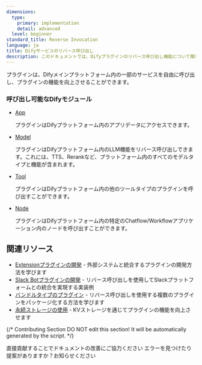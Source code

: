 ```yaml
---
dimensions:
  type:
    primary: implementation
    detail: advanced
  level: beginner
standard_title: Reverse Invocation
language: ja
title: Difyサービスのリバース呼び出し
description: このドキュメントでは、Difyプラグインのリバース呼び出し機能について簡単に説明します。この機能は、プラグインがDifyメインプラットフォーム内の指定されたサービスを呼び出すことを可能にします。本文書では、呼び出し可能なモジュールとして、App（アプリデータへのアクセス）、Model（プラットフォーム内のモデル機能の呼び出し）、Tool（プラットフォーム内の他のツールプラグインの呼び出し）、Node（Chatflow/Workflowアプリケーション内のノード呼び出し）の4つのカテゴリをリストアップしています。
---
```


プラグインは、Difyメインプラットフォーム内の一部のサービスを自由に呼び出し、プラグインの機能を向上させることができます。

### 呼び出し可能なDifyモジュール

*   [App](/plugin_dev_ja/9243-reverse-invocation-app.ja)

    プラグインはDifyプラットフォーム内のアプリデータにアクセスできます。
*   [Model](/plugin_dev_ja/9243-reverse-invocation-model.ja)

    プラグインはDifyプラットフォーム内のLLM機能をリバース呼び出しできます。これには、TTS、Rerankなど、プラットフォーム内のすべてのモデルタイプと機能が含まれます。
*   [Tool](/plugin_dev_ja/9243-reverse-invocation-tool.ja)

    プラグインはDifyプラットフォーム内の他のツールタイプのプラグインを呼び出すことができます。
*   [Node](/plugin_dev_ja/9242-reverse-invocation-node.ja)

    プラグインはDifyプラットフォーム内の特定のChatflow/Workflowアプリケーション内のノードを呼び出すことができます。

## 関連リソース

- [Extensionプラグインの開発](/plugin_dev_ja/9231-extension-plugin.ja) - 外部システムと統合するプラグインの開発方法を学びます
- [Slack Botプラグインの開発](/plugin_dev_ja/0433-develop-a-slack-bot-plugin.ja) - リバース呼び出しを使用してSlackプラットフォームとの統合を実現する実装例
- [バンドルタイプのプラグイン](/plugin_dev_ja/9241-bundle.ja) - リバース呼び出しを使用する複数のプラグインをパッケージ化する方法を学びます
- [永続ストレージの使用](/plugin_dev_ja/0411-persistent-storage-kv.ja) - KVストレージを通じてプラグインの機能を向上させます

{/*
Contributing Section
DO NOT edit this section!
It will be automatically generated by the script.
*/}

<CardGroup cols="2">
    <Card
        title="このページを編集する"
        icon="pen-to-square"
        href="https://github.com/langgenius/dify-docs-mintlify/edit/main/plugin_dev_ja/9241-reverse-invocation.ja.mdx"
    >
        直接貢献することでドキュメントの改善にご協力ください
    </Card>
    <Card
        title="問題を報告する"
        icon="github"
        href="https://github.com/langgenius/dify-docs-mintlify/issues/new?title=ドキュメントの問題%3A%20reverse-invocation&body=%23%23%20問題の説明%0A%3C%21--%20発見した問題について簡単に説明してください%20--%3E%0A%0A%23%23%20ページリンク%0Ahttps%3A%2F%2Fgithub.com%2Flanggenius%2Fdify-docs-mintlify%2Fblob%2Fmain%2Fplugin_dev_ja%2F9241-reverse-invocation.ja.mdx%0A%0A%23%23%20提案される変更%0A%3C%21--%20特定の変更案がある場合は、ここで説明してください%20--%3E%0A%0A%3C%21--%20ドキュメントの品質向上にご協力いただきありがとうございます！%20--%3E"
    >
        エラーを見つけたり提案がありますか？お知らせください
    </Card>
</CardGroup>
